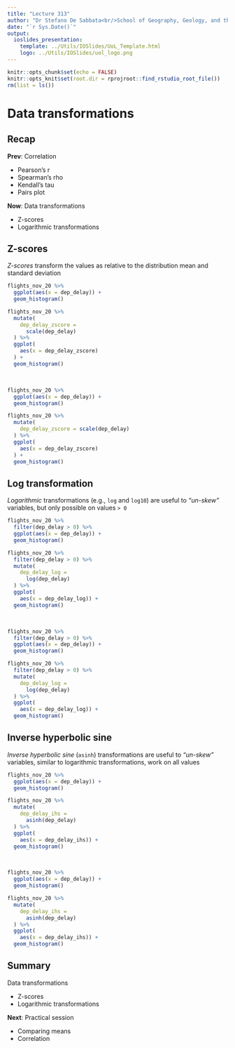 ```yaml
---
title: "Lecture 313"
author: "Dr Stefano De Sabbata<br/>School of Geography, Geology, and the Env.<br/><a href=\"mailto:s.desabbata@le.ac.uk\">s.desabbata&commat;le.ac.uk</a> &vert; <a href=\"https://twitter.com/maps4thought\">&commat;maps4thought</a><br/><a href=\"https://github.com/sdesabbata/GY7702\">github.com/sdesabbata/GY7702</a> licensed under <a href=\"https://www.gnu.org/licenses/gpl-3.0.html\">GNU GPL v3.0</a>"
date: "`r Sys.Date()`"
output:
  ioslides_presentation:
    template: ../Utils/IOSlides/UoL_Template.html
    logo: ../Utils/IOSlides/uol_logo.png
---
```


```r
knitr::opts_chunk$set(echo = FALSE)
knitr::opts_knit$set(root.dir = rprojroot::find_rstudio_root_file())
rm(list = ls())
```



<style type="text/css">
.small_r_all pre{
  font-size: 16px;
  line-height: 18px;
}
.small_r_output pre:not(.prettyprint){
  font-size: 16px;
  line-height: 18px;
}
.verysmall_r_output pre:not(.prettyprint){
  font-size: 12px;
  line-height: 14px;
}
</style>



# Data transformations


## Recap

**Prev**: Correlation

- Pearson’s r
- Spearman’s rho
- Kendall’s tau
- Pairs plot

**Now**: Data transformations

- Z-scores
- Logarithmic transformations


## Z-scores

*Z-scores* transform the values as relative to the distribution mean and standard deviation

<div class="columns-2">

```r
flights_nov_20 %>%
  ggplot(aes(x = dep_delay)) +
  geom_histogram()
```

```r
flights_nov_20 %>%
  mutate(
    dep_delay_zscore = 
      scale(dep_delay)
  ) %>%
  ggplot(
    aes(x = dep_delay_zscore)
  ) +
  geom_histogram()
```

<br/>

```r
flights_nov_20 %>%
  ggplot(aes(x = dep_delay)) +
  geom_histogram()
```

```r
flights_nov_20 %>%
  mutate(
    dep_delay_zscore = scale(dep_delay)
  ) %>%
  ggplot(
    aes(x = dep_delay_zscore)
  ) +
  geom_histogram()
```

</div>



## Log transformation

*Logarithmic* transformations (e.g., `log` and `log10`) are useful to *"un-skew"* variables, but only possible on values `> 0`

<div class="columns-2">

```r
flights_nov_20 %>%
  filter(dep_delay > 0) %>%
  ggplot(aes(x = dep_delay)) +
  geom_histogram()
```

```r
flights_nov_20 %>%
  filter(dep_delay > 0) %>%
  mutate(
    dep_delay_log = 
      log(dep_delay)
  ) %>%
  ggplot(
    aes(x = dep_delay_log)) + 
  geom_histogram()
```

<br/>

```r
flights_nov_20 %>%
  filter(dep_delay > 0) %>%
  ggplot(aes(x = dep_delay)) +
  geom_histogram()
```

```r
flights_nov_20 %>%
  filter(dep_delay > 0) %>%
  mutate(
    dep_delay_log = 
      log(dep_delay)
  ) %>%
  ggplot(
    aes(x = dep_delay_log)) + 
  geom_histogram()
```

</div>



## Inverse hyperbolic sine


*Inverse hyperbolic sine* (`asinh`) transformations are useful to *"un-skew"* variables, similar to logarithmic transformations, work on all values

<div class="columns-2">

```r
flights_nov_20 %>%
  ggplot(aes(x = dep_delay)) +
  geom_histogram()
```

```r
flights_nov_20 %>%
  mutate(
    dep_delay_ihs = 
      asinh(dep_delay)
  ) %>%
  ggplot(
    aes(x = dep_delay_ihs)) + 
  geom_histogram()
```

<br/>

```r
flights_nov_20 %>%
  ggplot(aes(x = dep_delay)) +
  geom_histogram()
```

```r
flights_nov_20 %>%
  mutate(
    dep_delay_ihs = 
      asinh(dep_delay)
  ) %>%
  ggplot(
    aes(x = dep_delay_ihs)) + 
  geom_histogram()
```

</div>



## Summary

Data transformations

- Z-scores
- Logarithmic transformations

**Next**: Practical session

- Comparing means
- Correlation